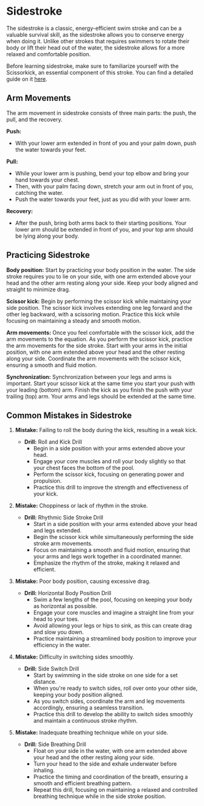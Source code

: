 # Sidestroke

The sidestroke is a classic, energy-efficient swim stroke and can be a valuable survival skill, as the sidestroke allows you to conserve energy when doing it. Unlike other strokes that requires swimmers to rotate their body or lift their head out of the water, the sidestroke allows for a more relaxed and comfortable position. 

Before learning sidestroke, make sure to familiarize yourself with the Scissorkick, an essential component of this stroke. You can find a detailed guide on it [here](../../../guide/basicskills/scissorkick.mdx).

## Arm Movements

The arm movement in sidestroke consists of three main parts: the push, the pull, and the recovery.

**Push:**

- With your lower arm extended in front of you and your palm down, push the water towards your feet.

**Pull:**

- While your lower arm is pushing, bend your top elbow and bring your hand towards your chest.
- Then, with your palm facing down, stretch your arm out in front of you, catching the water.
- Push the water towards your feet, just as you did with your lower arm.

**Recovery:**

- After the push, bring both arms back to their starting positions. Your lower arm should be extended in front of you, and your top arm should be lying along your body.


## Practicing Sidestroke

**Body position:** Start by practicing your body position in the water. The side stroke requires you to lie on your side, with one arm extended above your head and the other arm resting along your side. Keep your body aligned and straight to minimize drag.

**Scissor kick:** Begin by performing the scissor kick while maintaining your side position. The scissor kick involves extending one leg forward and the other leg backward, with a scissoring motion. Practice this kick while focusing on maintaining a steady and smooth motion.

**Arm movements:** Once you feel comfortable with the scissor kick, add the arm movements to the equation. As you perform the scissor kick, practice the arm movements for the side stroke. Start with your arms in the initial position, with one arm extended above your head and the other resting along your side. Coordinate the arm movements with the scissor kick, ensuring a smooth and fluid motion.

**Synchronization:**
Synchronization between your legs and arms is important. Start your scissor kick at the same time you start your push with your leading (bottom) arm. Finish the kick as you finish the push with your trailing (top) arm. Your arms and legs should be extended at the same time.

## Common Mistakes in Sidestroke


1. **Mistake:** Failing to roll the body during the kick, resulting in a weak kick.
   - **Drill:** Roll and Kick Drill
      - Begin in a side position with your arms extended above your head.
      - Engage your core muscles and roll your body slightly so that your chest faces the bottom of the pool.
      - Perform the scissor kick, focusing on generating power and propulsion.
      - Practice this drill to improve the strength and effectiveness of your kick.

2. **Mistake:** Choppiness or lack of rhythm in the stroke.
   - **Drill:** Rhythmic Side Stroke Drill
      - Start in a side position with your arms extended above your head and legs extended.
      - Begin the scissor kick while simultaneously performing the side stroke arm movements.
      - Focus on maintaining a smooth and fluid motion, ensuring that your arms and legs work together in a coordinated manner.
      - Emphasize the rhythm of the stroke, making it relaxed and efficient.

3. **Mistake:** Poor body position, causing excessive drag.
   - **Drill:** Horizontal Body Position Drill
      - Swim a few lengths of the pool, focusing on keeping your body as horizontal as possible.
      - Engage your core muscles and imagine a straight line from your head to your toes.
      - Avoid allowing your legs or hips to sink, as this can create drag and slow you down.
      - Practice maintaining a streamlined body position to improve your efficiency in the water.

4. **Mistake:** Difficulty in switching sides smoothly.
   - **Drill:** Side Switch Drill
      - Start by swimming in the side stroke on one side for a set distance.
      - When you're ready to switch sides, roll over onto your other side, keeping your body position aligned.
      - As you switch sides, coordinate the arm and leg movements accordingly, ensuring a seamless transition.
      - Practice this drill to develop the ability to switch sides smoothly and maintain a continuous stroke rhythm.

5. **Mistake:** Inadequate breathing technique while on your side.
   - **Drill:** Side Breathing Drill
      - Float on your side in the water, with one arm extended above your head and the other resting along your side.
      - Turn your head to the side and exhale underwater before inhaling.
      - Practice the timing and coordination of the breath, ensuring a smooth and efficient breathing pattern.
      - Repeat this drill, focusing on maintaining a relaxed and controlled breathing technique while in the side stroke position.
